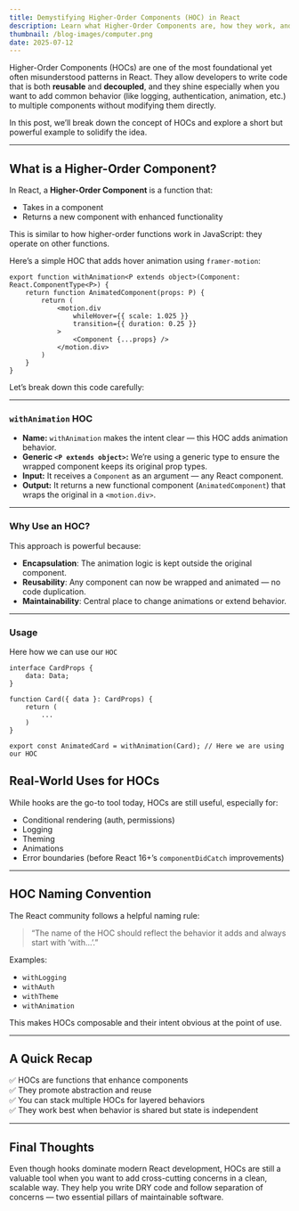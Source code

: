 ```yaml
---
title: Demystifying Higher-Order Components (HOC) in React
description: Learn what Higher-Order Components are, how they work, and why they remain a powerful tool for abstraction and reuse in React.
thumbnail: /blog-images/computer.png
date: 2025-07-12
---
```


Higher-Order Components (HOCs) are one of the most foundational yet often misunderstood patterns in React. They allow developers to write code that is both **reusable** and **decoupled**, and they shine especially when you want to add common behavior (like logging, authentication, animation, etc.) to multiple components without modifying them directly.

In this post, we’ll break down the concept of HOCs and explore a short but powerful example to solidify the idea.

---

## What is a Higher-Order Component?

In React, a **Higher-Order Component** is a function that:

- Takes in a component
- Returns a new component with enhanced functionality

This is similar to how higher-order functions work in JavaScript: they operate on other functions.

Here’s a simple HOC that adds hover animation using `framer-motion`:

```tsx
export function withAnimation<P extends object>(Component: React.ComponentType<P>) {
    return function AnimatedComponent(props: P) {
        return (
            <motion.div
                whileHover={{ scale: 1.025 }}
                transition={{ duration: 0.25 }}
            >
                <Component {...props} />
            </motion.div>
        )
    }
}
```

Let’s break down this code carefully:

---

### `withAnimation` HOC

- **Name:** `withAnimation` makes the intent clear — this HOC adds animation behavior.
- **Generic `<P extends object>`:** We’re using a generic type to ensure the wrapped component keeps its original prop types.
- **Input:** It receives a `Component` as an argument — any React component.
- **Output:** It returns a new functional component (`AnimatedComponent`) that wraps the original in a `<motion.div>`.

---

### Why Use an HOC?

This approach is powerful because:

- **Encapsulation**: The animation logic is kept outside the original component.
- **Reusability**: Any component can now be wrapped and animated — no code duplication.
- **Maintainability**: Central place to change animations or extend behavior.

---

### Usage

Here how we can use our `HOC`

```tsx
interface CardProps {
    data: Data;
}

function Card({ data }: CardProps) {
    return (
        ...
    )
}

export const AnimatedCard = withAnimation(Card); // Here we are using our HOC
```

## Real-World Uses for HOCs

While hooks are the go-to tool today, HOCs are still useful, especially for:

- Conditional rendering (auth, permissions)
- Logging
- Theming
- Animations
- Error boundaries (before React 16+’s `componentDidCatch` improvements)

---

## HOC Naming Convention

The React community follows a helpful naming rule:

> “The name of the HOC should reflect the behavior it adds and always start with ‘with…’.”

Examples:
- `withLogging`
- `withAuth`
- `withTheme`
- `withAnimation`

This makes HOCs composable and their intent obvious at the point of use.

---

## A Quick Recap

✅ HOCs are functions that enhance components  
✅ They promote abstraction and reuse  
✅ You can stack multiple HOCs for layered behaviors  
✅ They work best when behavior is shared but state is independent

---

## Final Thoughts

Even though hooks dominate modern React development, HOCs are still a valuable tool when you want to add cross-cutting concerns in a clean, scalable way. They help you write DRY code and follow separation of concerns — two essential pillars of maintainable software.